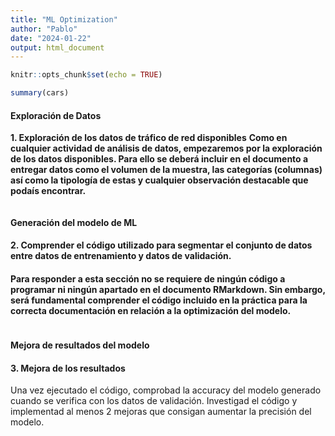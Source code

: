 ```yaml
---
title: "ML Optimization"
author: "Pablo"
date: "2024-01-22"
output: html_document
---
```


```r
knitr::opts_chunk$set(echo = TRUE)
```

```r
summary(cars)
```

#### **Exploración de Datos**

**1. Exploración de los datos de tráfico de red disponibles** **Como en cualquier actividad de análisis de datos, empezaremos por la exploración de los datos disponibles. Para ello se deberá incluir en el documento a entregar datos como el volumen de la muestra, las categorías (columnas) así como la tipología de estas y cualquier observación destacable que podaís encontrar.**

```r

```

#### **Generación del modelo de ML**

#### 2. Comprender el código utilizado para segmentar el conjunto de datos entre datos de entrenamiento y datos de validación.

#### **Para responder a esta sección no se requiere de ningún código a programar ni** ningún apartado en el documento RMarkdown. Sin embargo, será fundamental comprender el código incluido en la práctica para la correcta documentación en relación a la optimización del modelo.

```r

```

#### **Mejora de resultados del modelo**

#### 3. Mejora de los resultados
Una vez ejecutado el código, comprobad la accuracy del modelo generado cuando se verifica con los datos de validación.
Investigad el código y implementad al menos 2 mejoras que consigan aumentar 
la precisión del modelo.
```r

```


